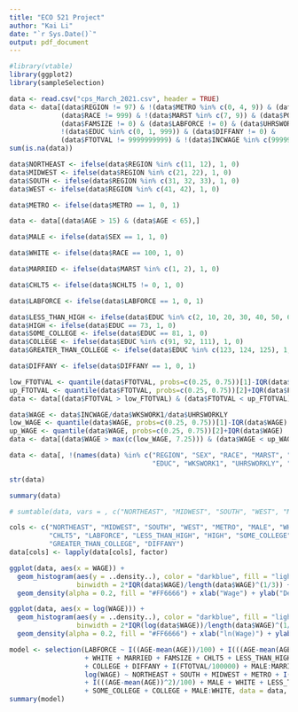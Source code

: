 ---
title: "ECO 521 Project"
author: "Kai Li"
date: "`r Sys.Date()`"
output: pdf_document
---

```{r, message = FALSE, warning = FALSE}
#library(vtable)
library(ggplot2)
library(sampleSelection)
```

```{r}
data <- read.csv("cps_March_2021.csv", header = TRUE)
data <- data[(data$REGION != 97) & !(data$METRO %in% c(0, 4, 9)) & (data$SEX != 9) & 
             (data$RACE != 999) & !(data$MARST %in% c(7, 9)) & (data$POPSTAT == 1) & 
             (data$FAMSIZE != 0) & (data$LABFORCE != 0) & (data$UHRSWORKLY != 999) & 
             !(data$EDUC %in% c(0, 1, 999)) & (data$DIFFANY != 0) & 
             (data$FTOTVAL != 9999999999) & !(data$INCWAGE %in% c(99999998, 99999999)),]
sum(is.na(data))
```

```{r}
data$NORTHEAST <- ifelse(data$REGION %in% c(11, 12), 1, 0)
data$MIDWEST <- ifelse(data$REGION %in% c(21, 22), 1, 0)
data$SOUTH <- ifelse(data$REGION %in% c(31, 32, 33), 1, 0)
data$WEST <- ifelse(data$REGION %in% c(41, 42), 1, 0)

data$METRO <- ifelse(data$METRO == 1, 0, 1)

data <- data[(data$AGE > 15) & (data$AGE < 65),]

data$MALE <- ifelse(data$SEX == 1, 1, 0)

data$WHITE <- ifelse(data$RACE == 100, 1, 0)

data$MARRIED <- ifelse(data$MARST %in% c(1, 2), 1, 0)

data$CHLT5 <- ifelse(data$NCHLT5 != 0, 1, 0)

data$LABFORCE <- ifelse(data$LABFORCE == 1, 0, 1)

data$LESS_THAN_HIGH <- ifelse(data$EDUC %in% c(2, 10, 20, 30, 40, 50, 60, 71), 1, 0)
data$HIGH <- ifelse(data$EDUC == 73, 1, 0)
data$SOME_COLLEGE <- ifelse(data$EDUC == 81, 1, 0)
data$COLLEGE <- ifelse(data$EDUC %in% c(91, 92, 111), 1, 0)
data$GREATER_THAN_COLLEGE <- ifelse(data$EDUC %in% c(123, 124, 125), 1, 0)

data$DIFFANY <- ifelse(data$DIFFANY == 1, 0, 1)

low_FTOTVAL <- quantile(data$FTOTVAL, probs=c(0.25, 0.75))[1]-IQR(data$FTOTVAL)
up_FTOTVAL <- quantile(data$FTOTVAL, probs=c(0.25, 0.75))[2]+IQR(data$FTOTVAL)
data <- data[(data$FTOTVAL > low_FTOTVAL) & (data$FTOTVAL < up_FTOTVAL),]

data$WAGE <- data$INCWAGE/data$WKSWORK1/data$UHRSWORKLY
low_WAGE <- quantile(data$WAGE, probs=c(0.25, 0.75))[1]-IQR(data$WAGE)
up_WAGE <- quantile(data$WAGE, probs=c(0.25, 0.75))[2]+IQR(data$WAGE)
data <- data[(data$WAGE > max(c(low_WAGE, 7.25))) & (data$WAGE < up_WAGE),]

data <- data[, !(names(data) %in% c("REGION", "SEX", "RACE", "MARST", "POPSTAT", "NCHLT5",
                                    "EDUC", "WKSWORK1", "UHRSWORKLY", "INCWAGE"))]
```

```{r}
str(data)
```

```{r}
summary(data)
```

```{r, echo = FALSE}
# sumtable(data, vars = , c("NORTHEAST", "MIDWEST", "SOUTH", "WEST", "METRO", "AGE", "MALE", "WHITE", "MARRIED", "FAMSIZE", "CHLT5", "LABFORCE", "LESS_THAN_HIGH", "HIGH", "SOME_COLLEGE", "COLLEGE", "GREATER_THAN_COLLEGE", "DIFFANY", "FTOTVAL", "WAGE"), out = "viewer", summ = c("notNA(x)", "mean(x)", "sd(x)", "min(x)", "max(x)"))
```

```{r}
cols <- c("NORTHEAST", "MIDWEST", "SOUTH", "WEST", "METRO", "MALE", "WHITE", "MARRIED",
          "CHLT5", "LABFORCE", "LESS_THAN_HIGH", "HIGH", "SOME_COLLEGE", "COLLEGE",
          "GREATER_THAN_COLLEGE", "DIFFANY")
data[cols] <- lapply(data[cols], factor)
```


```{r}
ggplot(data, aes(x = WAGE)) + 
  geom_histogram(aes(y = ..density..), color = "darkblue", fill = "lightblue",
                 binwidth = 2*IQR(data$WAGE)/length(data$WAGE)^(1/3)) +
  geom_density(alpha = 0.2, fill = "#FF6666") + xlab("Wage") + ylab("Density")
```

```{r}
ggplot(data, aes(x = log(WAGE))) + 
  geom_histogram(aes(y = ..density..), color = "darkblue", fill = "lightblue",
                 binwidth = 2*IQR(log(data$WAGE))/length(data$WAGE)^(1/3)) +
  geom_density(alpha = 0.2, fill = "#FF6666") + xlab("ln(Wage)") + ylab("Density")
```


```{r}
model <- selection(LABFORCE ~ I((AGE-mean(AGE))/100) + I(((AGE-mean(AGE))^2)/100) + MALE
                   + WHITE + MARRIED + FAMSIZE + CHLT5 + LESS_THAN_HIGH + HIGH + SOME_COLLEGE
                   + COLLEGE + DIFFANY + I(FTOTVAL/100000) + MALE:MARRIED,
                   log(WAGE) ~ NORTHEAST + SOUTH + MIDWEST + METRO + I((AGE-mean(AGE))/100) 
                   + I(((AGE-mean(AGE))^2)/100) + MALE + WHITE + LESS_THAN_HIGH + HIGH
                   + SOME_COLLEGE + COLLEGE + MALE:WHITE, data = data, method = "2step")
summary(model)
```
